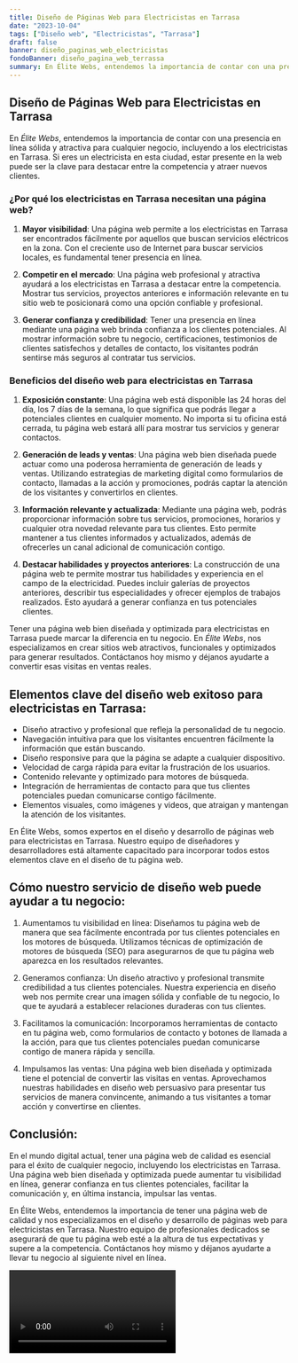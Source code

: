 ```yaml
---
title: Diseño de Páginas Web para Electricistas en Tarrasa
date: "2023-10-04"
tags: ["Diseño web", "Electricistas", "Tarrasa"]
draft: false
banner: diseño_paginas_web_electricistas
fondoBanner: diseño_pagina_web_terrassa
summary: En Élite Webs, entendemos la importancia de contar con una presencia en línea sólida y atractiva para cualquier negocio, incluyendo a los electricistas en Tarrasa. Si eres un electricista en esta ciudad, estar presente en la web puede ser la clave para destacar entre la competencia y atraer nuevos clientes.
---
```



## Diseño de Páginas Web para Electricistas en Tarrasa

En _Élite Webs_, entendemos la importancia de contar con una presencia en línea sólida y atractiva para cualquier negocio, incluyendo a los electricistas en Tarrasa. Si eres un electricista en esta ciudad, estar presente en la web puede ser la clave para destacar entre la competencia y atraer nuevos clientes.

### ¿Por qué los electricistas en Tarrasa necesitan una página web?

1. **Mayor visibilidad**: Una página web permite a los electricistas en Tarrasa ser encontrados fácilmente por aquellos que buscan servicios eléctricos en la zona. Con el creciente uso de Internet para buscar servicios locales, es fundamental tener presencia en línea.

2. **Competir en el mercado**: Una página web profesional y atractiva ayudará a los electricistas en Tarrasa a destacar entre la competencia. Mostrar tus servicios, proyectos anteriores e información relevante en tu sitio web te posicionará como una opción confiable y profesional.

3. **Generar confianza y credibilidad**: Tener una presencia en línea mediante una página web brinda confianza a los clientes potenciales. Al mostrar información sobre tu negocio, certificaciones, testimonios de clientes satisfechos y detalles de contacto, los visitantes podrán sentirse más seguros al contratar tus servicios.

### Beneficios del diseño web para electricistas en Tarrasa

1. **Exposición constante**: Una página web está disponible las 24 horas del día, los 7 días de la semana, lo que significa que podrás llegar a potenciales clientes en cualquier momento. No importa si tu oficina está cerrada, tu página web estará allí para mostrar tus servicios y generar contactos.

2. **Generación de leads y ventas**: Una página web bien diseñada puede actuar como una poderosa herramienta de generación de leads y ventas. Utilizando estrategias de marketing digital como formularios de contacto, llamadas a la acción y promociones, podrás captar la atención de los visitantes y convertirlos en clientes.

3. **Información relevante y actualizada**: Mediante una página web, podrás proporcionar información sobre tus servicios, promociones, horarios y cualquier otra novedad relevante para tus clientes. Esto permite mantener a tus clientes informados y actualizados, además de ofrecerles un canal adicional de comunicación contigo.

4. **Destacar habilidades y proyectos anteriores**: La construcción de una página web te permite mostrar tus habilidades y experiencia en el campo de la electricidad. Puedes incluir galerías de proyectos anteriores, describir tus especialidades y ofrecer ejemplos de trabajos realizados. Esto ayudará a generar confianza en tus potenciales clientes.

Tener una página web bien diseñada y optimizada para electricistas en Tarrasa puede marcar la diferencia en tu negocio. En _Élite Webs_, nos especializamos en crear sitios web atractivos, funcionales y optimizados para generar resultados. Contáctanos hoy mismo y déjanos ayudarte a convertir esas visitas en ventas reales.

<GifSeo />

<Cta />

## Elementos clave del diseño web exitoso para electricistas en Tarrasa:

- Diseño atractivo y profesional que refleja la personalidad de tu negocio.
- Navegación intuitiva para que los visitantes encuentren fácilmente la información que están buscando.
- Diseño responsive para que la página se adapte a cualquier dispositivo.
- Velocidad de carga rápida para evitar la frustración de los usuarios.
- Contenido relevante y optimizado para motores de búsqueda.
- Integración de herramientas de contacto para que tus clientes potenciales puedan comunicarse contigo fácilmente.
- Elementos visuales, como imágenes y videos, que atraigan y mantengan la atención de los visitantes.

En Élite Webs, somos expertos en el diseño y desarrollo de páginas web para electricistas en Tarrasa. Nuestro equipo de diseñadores y desarrolladores está altamente capacitado para incorporar todos estos elementos clave en el diseño de tu página web.

## Cómo nuestro servicio de diseño web puede ayudar a tu negocio:

1. Aumentamos tu visibilidad en línea: Diseñamos tu página web de manera que sea fácilmente encontrada por tus clientes potenciales en los motores de búsqueda. Utilizamos técnicas de optimización de motores de búsqueda (SEO) para asegurarnos de que tu página web aparezca en los resultados relevantes.

2. Generamos confianza: Un diseño atractivo y profesional transmite credibilidad a tus clientes potenciales. Nuestra experiencia en diseño web nos permite crear una imagen sólida y confiable de tu negocio, lo que te ayudará a establecer relaciones duraderas con tus clientes.

3. Facilitamos la comunicación: Incorporamos herramientas de contacto en tu página web, como formularios de contacto y botones de llamada a la acción, para que tus clientes potenciales puedan comunicarse contigo de manera rápida y sencilla.

4. Impulsamos las ventas: Una página web bien diseñada y optimizada tiene el potencial de convertir las visitas en ventas. Aprovechamos nuestras habilidades en diseño web persuasivo para presentar tus servicios de manera convincente, animando a tus visitantes a tomar acción y convertirse en clientes.

## Conclusión:

En el mundo digital actual, tener una página web de calidad es esencial para el éxito de cualquier negocio, incluyendo los electricistas en Tarrasa. Una página web bien diseñada y optimizada puede aumentar tu visibilidad en línea, generar confianza en tus clientes potenciales, facilitar la comunicación y, en última instancia, impulsar las ventas.

En Élite Webs, entendemos la importancia de tener una página web de calidad y nos especializamos en el diseño y desarrollo de páginas web para electricistas en Tarrasa. Nuestro equipo de profesionales dedicados se asegurará de que tu página web esté a la altura de tus expectativas y supere a la competencia. Contáctanos hoy mismo y déjanos ayudarte a llevar tu negocio al siguiente nivel en línea.

<Video />

<CtaBot job="Electricistas" city="Tarrasa" />

<Gmaps query="Tarrasa+españa+maps" />
